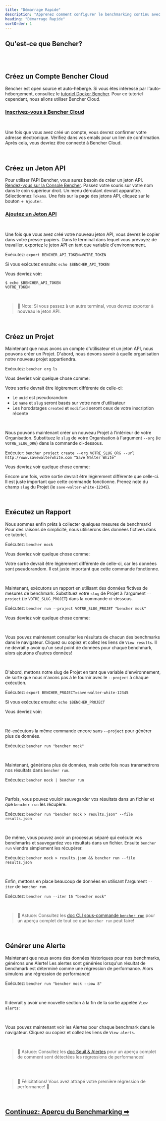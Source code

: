 ```yaml
---
title: "Démarrage Rapide"
description: "Apprenez comment configurer le benchmarking continu avec Bencher Cloud"
heading: "Démarrage Rapide"
sortOrder: 1
---
```




## Qu'est-ce que Bencher?

<BencherIntro />

<br />

<QSInstallCli />

<br />

## Créez un Compte Bencher Cloud

Bencher est open source et auto-hébergé.
Si vous êtes intéressé par l'auto-hébergement, consultez le [tutoriel Docker Bencher](/fr/docs/tutorial/docker/).
Pour ce tutoriel cependant, nous allons utiliser Bencher Cloud.


### <a id="signup-for-bencher-cloud" href="/auth/signup" target="_blank">Inscrivez-vous à Bencher Cloud</a>
<br />

Une fois que vous avez créé un compte, vous devrez confirmer votre adresse électronique.
Vérifiez dans vos emails pour un lien de confirmation.
Après cela, vous devriez être connecté à Bencher Cloud.

<br />

## Créez un Jeton API

Pour utiliser l'API Bencher, vous aurez besoin de créer un jeton API.
<a href="/console" target="_blank">Rendez-vous sur la Console Bencher</a>.
Passez votre souris sur votre nom dans le coin supérieur droit.
Un menu déroulant devrait apparaître. Sélectionnez `Tokens`.
Une fois sur la page des jetons API, cliquez sur le bouton `➕ Ajouter`.

### <a id="add-an-api-token" href="/auth/signup" target="_blank">Ajoutez un Jeton API</a>
<br />

Une fois que vous avez créé votre nouveau jeton API, vous devrez le copier dans votre presse-papiers.
Dans le terminal dans lequel vous prévoyez de travailler, exportez le jeton API en tant que variable d'environnement.

Exécutez: `export BENCHER_API_TOKEN=VOTRE_TOKEN`

Si vous exécutez ensuite: `echo $BENCHER_API_TOKEN`

Vous devriez voir:

```
$ echo $BENCHER_API_TOKEN
VOTRE_TOKEN
```

<br />

> 🐰 Note: Si vous passez à un autre terminal, vous devrez exporter à nouveau le jeton API.

<br />

## Créez un Projet

Maintenant que nous avons un compte d'utilisateur et un jeton API, nous pouvons créer un Projet.
D'abord, nous devons savoir à quelle organisation notre nouveau projet appartiendra.

Exécutez: `bencher org ls`

Vous devriez voir quelque chose comme:

<QuickStart6 />

Votre sortie devrait être légèrement différente de celle-ci:
- Le `uuid` est pseudorandom
- Le `name` et `slug` seront basés sur votre nom d'utilisateur
- Les horodatages `created` et `modified` seront ceux de votre inscription récente

<br />

Nous pouvons maintenant créer un nouveau Projet à l'intérieur de votre Organisation.
Substituez le `slug` de votre Organisation à l'argument `--org` (ie `VOTRE_SLUG_ORG`) dans la commande ci-dessous.

Exécuter: `bencher project create --org VOTRE_SLUG_ORG --url http://www.savewalterwhite.com "Save Walter White"`

Vous devriez voir quelque chose comme:

<QuickStart7 />

Encore une fois, votre sortie devrait être légèrement différente que celle-ci.
Il est juste important que cette commande fonctionne.
Prenez note du champ `slug` du Projet (ie `save-walter-white-12345`).

<br />

## Exécutez un Rapport

Nous sommes enfin prêts à collecter quelques mesures de benchmark!
Pour des raisons de simplicité, nous utiliserons des données fictives dans ce tutoriel.

Exécutez: `bencher mock`

Vous devriez voir quelque chose comme:

<QuickStart8 />

Votre sortie devrait être légèrement différente de celle-ci, car les données sont pseudorandom.
Il est juste important que cette commande fonctionne.

<br />

Maintenant, exécutons un rapport en utilisant des données fictives de mesures de benchmark.
Substituez votre `slug` de Projet à l'argument `--project` (ie `VOTRE_SLUG_PROJET`) dans la commande ci-dessous.

Exécutez: `bencher run --project VOTRE_SLUG_PROJET "bencher mock"`

Vous devriez voir quelque chose comme:

<QuickStart9 />

<br />

Vous pouvez maintenant consulter les résultats de chacun des benchmarks dans le navigateur.
Cliquez ou copiez et collez les liens de `View results`.
Il ne devrait y avoir qu'un seul point de données pour chaque benchmark, alors ajoutons d'autres données!

<br />

D'abord, mettons notre slug de Projet en tant que variable d'environnement, de sorte que nous n'avons pas à le fournir avec le `--project` à chaque exécution.

Exécutez: `export BENCHER_PROJECT=save-walter-white-12345`

Si vous exécutez ensuite: `echo $BENCHER_PROJECT`

Vous devriez voir:

<QuickStart10 />

<br />

Ré-exécutons la même commande encore sans `--project` pour générer plus de données.

Exécutez: `bencher run "bencher mock"`

<br />

Maintenant, générions plus de données, mais cette fois nous transmettrons nos résultats dans `bencher run`.

Exécutez: `bencher mock | bencher run`

<br />

Parfois, vous pouvez vouloir sauvegarder vos résultats dans un fichier et que `bencher run` les récupère.

Exécutez: `bencher run "bencher mock > results.json" --file results.json`

<br />

De même, vous pouvez avoir un processus séparé qui exécute vos benchmarks et sauvegardez vos résultats dans un fichier. Ensuite `bencher run` viendra simplement les récupérer.

Exécutez: `bencher mock > results.json && bencher run --file results.json`

<br />

Enfin, mettons en place beaucoup de données en utilisant l'argument `--iter` de `bencher run`.

Exécutez: `bencher run --iter 16 "bencher mock"`

<br />

> 🐰 Astuce: Consultez les [doc CLI sous-commande `bencher run`](/fr/docs/explanation/bencher-run/) pour un aperçu complet de tout ce que `bencher run` peut faire!

<br />

## Générer une Alerte

Maintenant que nous avons des données historiques pour nos benchmarks, générons une Alerte!
Les alertes sont générées lorsqu'un résultat de benchmark est déterminé comme une régression de performance.
Alors simulons une régression de performance!

Exécutez: `bencher run "bencher mock --pow 8"`

<br />

Il devrait y avoir une nouvelle section à la fin de la sortie appelée `View alerts`:

<QuickStart11 />

<br />

Vous pouvez maintenant voir les Alertes pour chaque benchmark dans le navigateur.
Cliquez ou copiez et collez les liens de `View alerts`.

<br />

> 🐰 Astuce: Consultez les [doc Seuil & Alertes](/fr/docs/explanation/thresholds/) pour un aperçu complet de comment sont détectées les régressions de performances!

<br />
<br />

> 🐰 Félicitations! Vous avez attrapé votre première régression de performance! 🎉

<br />

<h2><a href="/fr/docs/explanation/benchmarking/">Continuez: Aperçu du Benchmarking ➡</a></h2>
